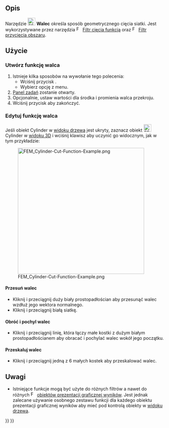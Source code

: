 <languages/>

{{Docnav
|[[FEM_PostCreateFunctionSphere/pl|Sfera]]
|[[FEM_PostCreateFunctionBox/pl|Prostopadłościan]]
|[[FEM_Workbench/pl|środowisko pracy MES]]
|IconL=FEM_PostCreateFunctionSphere.svg
|IconR=FEM_PostCreateFunctionBox.svg
|IconC=Workbench_FEM.svg
}}

{{GuiCommand/pl
|Name=FEM PostCreateFunctionCylinder
|Name/pl=MES: Walec
|MenuLocation=Wyniki → Funkcje filtrów → Walec
|Workbenches=[[FEM_Workbench/pl|MES]]
|Version=0.21
|SeeAlso=[[FEM_tutorial/pl|Poradnik MES]]
}}

<span id="Description"></span>
==Opis==

Narzędzie [[Image:FEM_PostCreateFunctionCylinder.svg|24px]] '''Walec''' określa sposób geometrycznego cięcia siatki. Jest wykorzystywane przez narzędzia [[Image:FEM_PostFilterCutFunction.svg|16px]] [[FEM_PostFilterCutFunction/pl|Filtr cięcia funkcją]] oraz [[Image:FEM_PostFilterClipRegion.svg|16px]] [[FEM_PostFilterClipRegion/pl|Filtr przycięcia obszaru]].

<span id="Usage"></span>
==Użycie==

<span id="Create_a_cylinder_function"></span>
===Utwórz funkcję walca===

# Istnieje kilka sposobów na wywołanie tego polecenia:
#* Wciśnij przycisk {{Button|[[Image:FEM_PostCreateFunctionCylinder.svg|16px]] [[FEM_PostCreateFunctionCylinder/pl|Walec]]}}.
#* Wybierz opcję {{MenuCommand|Wyniki → Funkcje filtrów → [[Image:FEM_PostCreateFunctionCylinder.svg|16px]] Walec}} z menu.
# [[Task_panel/pl|Panel zadań]] zostanie otwarty.
# Opcjonalnie, ustaw wartości dla środka i promienia walca przekroju.
# Wciśnij przycisk {{Button|OK}} aby zakończyć.

<span id="Edit_a_cylinder_function"></span>
===Edytuj funkcję walca===

Jeśli obiekt Cylinder w [[Tree_view/pl|widoku drzewa]] jest ukryty, zaznacz obiekt [[Image:FEM_PostCreateFunctionCylinder.svg|24px]] Cylinder w [[3D_view/pl|widoku 3D]] i wciśnij klawisz {{KEY|Spacja}} aby uczynić go widocznym, jak w tym przykładzie:

[[File:FEM_Cylinder-Cut-Function-Example.png|400px]]

<span id="Move_the_cylinder"></span>
====Przesuń walec====

* Kliknij i przeciągnij duży biały prostopadłościan aby przesunąć walec wzdłuż jego wektora normalnego.
* Kliknij i przeciągnij białą siatkę.

<span id="Rotate_and_tilt_the_cylinder"></span>
====Obróć i pochyl walec====

* Kliknij i przeciągnij linię, która łączy małe kostki z dużym białym prostopadłościanem aby obracać i pochylać walec wokół jego początku.

<span id="Scale_the_cylinder"></span>
====Przeskaluj walec====

* Kliknij i przeciągnij jedną z 6 małych kostek aby przeskalować walec.

<span id="Notes"></span>
==Uwagi==

* Istniejące funkcje mogą być użyte do różnych filtrów a nawet do różnych [[Image:FEM_PostPipelineFromResult.svg|16px]] [[FEM_PostPipelineFromResult/pl|obiektów prezentacji graficznej wyników]]. Jest jednak zalecane używanie osobnego zestawu funkcji dla każdego obiektu prezentacji graficznej wyników aby mieć pod kontrolą obiekty w [[Tree_view/pl|widoku drzewa]].


{{Docnav
|[[FEM_PostCreateFunctionSphere/pl|Sfera]]
|[[FEM_PostCreateFunctionBox/pl|Prostopadłościan]]
|[[FEM_Workbench/pl|środowisko pracy MES]]
|IconL=FEM_PostCreateFunctionSphere.svg
|IconR=FEM_PostCreateFunctionBox.svg
|IconC=Workbench_FEM.svg
}}

{{FEM_Tools_navi{{#translation:}}}}
{{Userdocnavi{{#translation:}}}}
